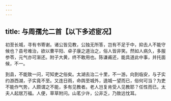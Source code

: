 ```yaml
---
---
---
```

title: 与周孺允二首【以下多述宦况】
---



初至长城，寻有书寄谢。诸公皆见教，公独无所答，岂有不足于中，抑去人不能守候也？县号难治，欲以曹平阳、卓子康之道治之，俗人皆非笑。然如人病久，多服参苓，元气亦可渐还。附子大黄，终不敢用也。陈谦甫还，能具道此中事，并托面候，不一。

到县，不能致一问，可知吏之俗矣。太湖去治二十里，不一游。向到临安，与子实约游西湖，子实竟不至。又连日雨，命舆至城外，遶城一望而已，俗何可当？为吏不能作气势，人颇谓之不能，多有见教者。老人岂复肯受人见教耶？任性而已。太夫人起居万福。人便，草草附问。山茗少许，公非乏，乃致远忱耳。